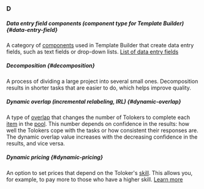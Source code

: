 ### D

##### Data entry field components (component type for Template Builder) {#data-entry-field}

A category of [components](#component) used in Template Builder that create data entry fields, such as text fields or drop-down lists. [List of data entry fields](/docs/template-builder/reference/fields)

##### Decomposition {#decomposition}

A process of dividing a large project into several small ones. Decomposition results in shorter tasks that are easier to do, which helps improve quality.

##### Dynamic overlap (incremental relabeling, IRL) {#dynamic-overlap}

A type of [overlap](#overlap) that changes the number of Tolokers to complete each [item](#item) in the [pool](#pool). This number depends on confidence in the results: how well the Tolokers cope with the tasks or how consistent their responses are. The dynamic overlap value increases with the decreasing confidence in the results, and vice versa.

##### Dynamic pricing {#dynamic-pricing}

An option to set prices that depend on the Toloker's [skill](#skill). This allows you, for example, to pay more to those who have a higher skill. [Learn more](/docs/guide/dynamic-pricing)
